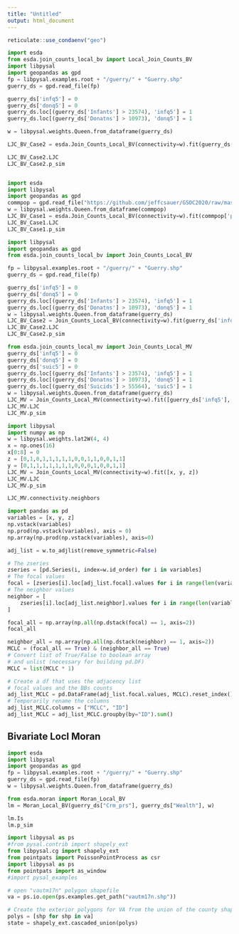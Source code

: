 ```yaml
---
title: "Untitled"
output: html_document
---
```


```r
reticulate::use_condaenv("geo")
```

```python
import esda
from esda.join_counts_local_bv import Local_Join_Counts_BV
import libpysal
import geopandas as gpd
fp = libpysal.examples.root + "/guerry/" + "Guerry.shp" 
guerry_ds = gpd.read_file(fp)

guerry_ds['infq5'] = 0
guerry_ds['donq5'] = 0
guerry_ds.loc[(guerry_ds['Infants'] > 23574), 'infq5'] = 1
guerry_ds.loc[(guerry_ds['Donatns'] > 10973), 'donq5'] = 1

w = libpysal.weights.Queen.from_dataframe(guerry_ds)

LJC_BV_Case2 = esda.Join_Counts_Local_BV(connectivity=w).fit(guerry_ds['infq5'], guerry_ds['donq5'], case='CLC')

LJC_BV_Case2.LJC
LJC_BV_Case2.p_sim



```


```python
import esda
import libpysal
import geopandas as gpd
commpop = gpd.read_file("https://github.com/jeffcsauer/GSOC2020/raw/master/validation/data/commpop.gpkg")
w = libpysal.weights.Queen.from_dataframe(commpop)
LJC_BV_Case1 = esda.Join_Counts_Local_BV(connectivity=w).fit(commpop['popneg'], commpop['popplus'], case='BJC')
LJC_BV_Case1.LJC
LJC_BV_Case1.p_sim

```

```python
import libpysal
import geopandas as gpd
from esda.join_counts_local_bv import Join_Counts_Local_BV

fp = libpysal.examples.root + "/guerry/" + "Guerry.shp" 
guerry_ds = gpd.read_file(fp)

guerry_ds['infq5'] = 0
guerry_ds['donq5'] = 0
guerry_ds.loc[(guerry_ds['Infants'] > 23574), 'infq5'] = 1
guerry_ds.loc[(guerry_ds['Donatns'] > 10973), 'donq5'] = 1
w = libpysal.weights.Queen.from_dataframe(guerry_ds)
LJC_BV_Case2 = Join_Counts_Local_BV(connectivity=w).fit(guerry_ds['infq5'], guerry_ds['donq5'], case='CLC')
LJC_BV_Case2.LJC
LJC_BV_Case2.p_sim
```

```python
from esda.join_counts_local_mv import Join_Counts_Local_MV
guerry_ds['infq5'] = 0
guerry_ds['donq5'] = 0
guerry_ds['suic5'] = 0
guerry_ds.loc[(guerry_ds['Infants'] > 23574), 'infq5'] = 1
guerry_ds.loc[(guerry_ds['Donatns'] > 10973), 'donq5'] = 1
guerry_ds.loc[(guerry_ds['Suicids'] > 55564), 'suic5'] = 1
w = libpysal.weights.Queen.from_dataframe(guerry_ds)
LJC_MV = Join_Counts_Local_MV(connectivity=w).fit([guerry_ds['infq5'], guerry_ds['donq5'], guerry_ds['suic5']])
LJC_MV.LJC
LJC_MV.p_sim
```


```python

import libpysal
import numpy as np
w = libpysal.weights.lat2W(4, 4)
x = np.ones(16)
x[0:8] = 0
z = [0,1,0,1,1,1,1,1,0,0,1,1,0,0,1,1]
y = [0,1,1,1,1,1,1,1,0,0,0,1,0,0,1,1]
LJC_MV = Join_Counts_Local_MV(connectivity=w).fit([x, y, z])
LJC_MV.LJC
LJC_MV.p_sim
```

```python
LJC_MV.connectivity.neighbors
```


```python
import pandas as pd
variables = [x, y, z]
np.vstack(variables)
np.prod(np.vstack(variables), axis = 0)
np.array(np.prod(np.vstack(variables), axis=0)

adj_list = w.to_adjlist(remove_symmetric=False)

# The zseries
zseries = [pd.Series(i, index=w.id_order) for i in variables]
# The focal values
focal = [zseries[i].loc[adj_list.focal].values for i in range(len(variables))]
# The neighbor values
neighbor = [
    zseries[i].loc[adj_list.neighbor].values for i in range(len(variables))
]

focal_all = np.array(np.all(np.dstack(focal) == 1, axis=2))
focal_all

neighbor_all = np.array(np.all(np.dstack(neighbor) == 1, axis=2))
MCLC = (focal_all == True) & (neighbor_all == True)
# Convert list of True/False to boolean array
# and unlist (necessary for building pd.DF)
MCLC = list(MCLC * 1)

# Create a df that uses the adjacency list
# focal values and the BBs counts
adj_list_MCLC = pd.DataFrame(adj_list.focal.values, MCLC).reset_index()
# Temporarily rename the columns
adj_list_MCLC.columns = ["MCLC", "ID"]
adj_list_MCLC = adj_list_MCLC.groupby(by="ID").sum()

```

## Bivariate Locl Moran

```python
import esda
import libpysal
import geopandas as gpd
fp = libpysal.examples.root + "/guerry/" + "Guerry.shp" 
guerry_ds = gpd.read_file(fp)
w = libpysal.weights.Queen.from_dataframe(guerry_ds)

from esda.moran import Moran_Local_BV
lm = Moran_Local_BV(guerry_ds["Crm_prs"], guerry_ds["Wealth"], w)

lm.Is
lm.p_sim


```

```python
import libpysal as ps
#from pysal.contrib import shapely_ext
from libpysal.cg import shapely_ext
from pointpats import PoissonPointProcess as csr
import libpysal as ps
from pointpats import as_window
#import pysal_examples

# open "vautm17n" polygon shapefile
va = ps.io.open(ps.examples.get_path("vautm17n.shp"))

# Create the exterior polygons for VA from the union of the county shapes
polys = [shp for shp in va]
state = shapely_ext.cascaded_union(polys)
```

